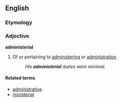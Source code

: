 ==English==
===Etymology===
{{suffix|administer|ial}}
===Adjective===
'''administerial'''

# Of or pertaining to [[administering]] or [[administration]].
#:''His '''administerial''' duties were minimal.''

====Related terms====
*[[administrative]]
*[[ministerial]]